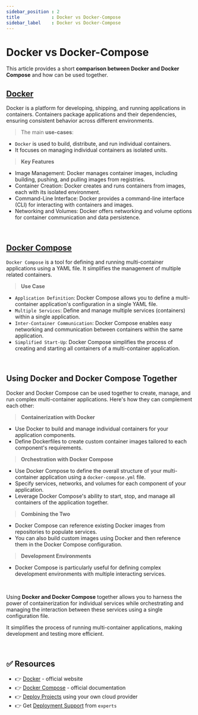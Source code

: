 ```yaml
---
sidebar_position : 2
title            : Docker vs Docker-Compose
sidebar_label    : Docker vs Docker-Compose
---
```


# Docker vs Docker-Compose

This article provides a short **comparison between Docker and Docker Compose** and how can be used together.

## [Docker](https://www.docker.com/)

Docker is a platform for developing, shipping, and running applications in containers. 
Containers package applications and their dependencies, ensuring consistent behavior across different environments.

> The main **use-cases**: 

- `Docker` is used to build, distribute, and run individual containers.
- It focuses on managing individual containers as isolated units.

> **Key Features**

- Image Management: Docker manages container images, including building, pushing, and pulling images from registries.
- Container Creation: Docker creates and runs containers from images, each with its isolated environment.
- Command-Line Interface: Docker provides a command-line interface (CLI) for interacting with containers and images.
- Networking and Volumes: Docker offers networking and volume options for container communication and data persistence.

<br />

## [Docker Compose](https://docs.docker.com/compose/)

`Docker Compose` is a tool for defining and running multi-container applications using a YAML file. It simplifies the management of multiple related containers.

> **Use Case**

- `Application Definition`: Docker Compose allows you to define a multi-container application's configuration in a single YAML file.
- `Multiple Services`: Define and manage multiple services (containers) within a single application.
- `Inter-Container Communication`: Docker Compose enables easy networking and communication between containers within the same application.
- `Simplified Start-Up`: Docker Compose simplifies the process of creating and starting all containers of a multi-container application.

<br />

## Using Docker and Docker Compose Together

Docker and Docker Compose can be used together to create, manage, and run complex multi-container applications. Here's how they can complement each other:

> **Containerization with Docker**

- Use Docker to build and manage individual containers for your application components.
- Define Dockerfiles to create custom container images tailored to each component's requirements.

> **Orchestration with Docker Compose**

- Use Docker Compose to define the overall structure of your multi-container application using a `docker-compose.yml` file.
- Specify services, networks, and volumes for each component of your application.
- Leverage Docker Compose's ability to start, stop, and manage all containers of the application together.

> **Combining the Two**

- Docker Compose can reference existing Docker images from repositories to populate services.
- You can also build custom images using Docker and then reference them in the Docker Compose configuration.

> **Development Environments**

- Docker Compose is particularly useful for defining complex development environments with multiple interacting services.

<br />

Using **Docker and Docker Compose** together allows you to harness the power of containerization for individual services while orchestrating and managing the interaction between these services using a single configuration file. 

It simplifies the process of running multi-container applications, making development and testing more efficient.

<br />

## ✅ Resources

- 👉 [Docker](https://www.docker.com/) - official website
- 👉 [Docker Compose](https://docs.docker.com/compose/) - official documentation
- 👉 [Deploy Projects](https://deploypro.dev/) using your own cloud provider
- 👉 Get [Deployment Support](https://deploypro.dev/support/) from `experts` 
